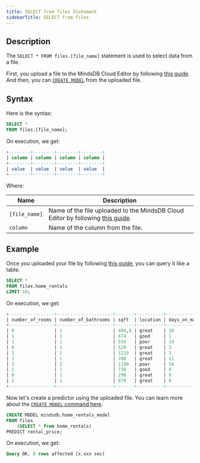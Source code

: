 ```yaml
---
title: SELECT from files Statement
sidebarTitle: SELECT from files
---
```


## Description

The `SELECT * FROM files.[file_name]` statement is used to select data from a file.

First, you upload a file to the MindsDB Cloud Editor by following
[this guide](/sql/create/file/). And then, you can
[`CREATE MODEL`](/sql/create/predictor/) from the uploaded file.

## Syntax

Here is the syntax:

```sql
SELECT *
FROM files.[file_name];
```

On execution, we get:

```sql
+--------+--------+--------+--------+
| column | column | column | column |
+--------+--------+--------+--------+
| value  | value  | value  | value  |
+--------+--------+--------+--------+
```

Where:

| Name          | Description                                                                                         |
| ------------- | --------------------------------------------------------------------------------------------------- |
| `[file_name]` | Name of the file uploaded to the MindsDB Cloud Editor by following [this guide](/sql/create/file/). |
| `column`      | Name of the column from the file.                                                                   |

## Example

Once you uploaded your file by following [this guide](/sql/create/file/), you
can query it like a table.

```sql
SELECT *
FROM files.home_rentals
LIMIT 10;
```

On execution, we get:

```sql
+-----------------+---------------------+-------+----------+----------------+---------------+--------------+--------------+
| number_of_rooms | number_of_bathrooms | sqft  | location | days_on_market | initial_price | neighborhood | rental_price |
+-----------------+---------------------+-------+----------+----------------+---------------+--------------+--------------+
| 0               | 1                   | 484,8 | great    | 10             | 2271          | south_side   | 2271         |
| 1               | 1                   | 674   | good     | 1              | 2167          | downtown     | 2167         |
| 1               | 1                   | 554   | poor     | 19             | 1883          | westbrae     | 1883         |
| 0               | 1                   | 529   | great    | 3              | 2431          | south_side   | 2431         |
| 3               | 2                   | 1219  | great    | 3              | 5510          | south_side   | 5510         |
| 1               | 1                   | 398   | great    | 11             | 2272          | south_side   | 2272         |
| 3               | 2                   | 1190  | poor     | 58             | 4463          | westbrae     | 4123.812     |
| 1               | 1                   | 730   | good     | 0              | 2224          | downtown     | 2224         |
| 0               | 1                   | 298   | great    | 9              | 2104          | south_side   | 2104         |
| 2               | 1                   | 878   | great    | 8              | 3861          | south_side   | 3861         |
+-----------------+---------------------+-------+----------+----------------+---------------+--------------+--------------+
```

Now let's create a predictor using the uploaded file. You can learn more about
the [`CREATE MODEL` command here](/sql/create/predictor/).

```sql
CREATE MODEL mindsdb.home_rentals_model
FROM files
    (SELECT * from home_rentals)
PREDICT rental_price;
```

On execution, we get:

```sql
Query OK, 0 rows affected (x.xxx sec)
```

